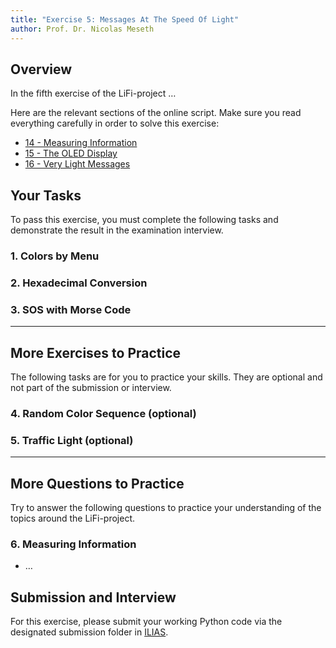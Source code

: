 ```yaml
---
title: "Exercise 5: Messages At The Speed Of Light"
author: Prof. Dr. Nicolas Meseth
---
```


## Overview

In the fifth exercise of the LiFi-project ...

Here are the relevant sections of the online script. Make sure you read everything carefully in order to solve this exercise:

-   [14 - Measuring Information](https://lifi.datalit.de/lifi-project/measuring-information)
-   [15 - The OLED Display](https://lifi.datalit.de/lifi-project/the-oled-display)
-   [16 - Very Light Messages](https://lifi.datalit.de/lifi-project/very-light-messages)

## Your Tasks

To pass this exercise, you must complete the following tasks and demonstrate the result in the examination interview.

### 1. Colors by Menu


### 2. Hexadecimal Conversion


### 3. SOS with Morse Code

------------------------------------------------------------------------

## More Exercises to Practice

The following tasks are for you to practice your skills. They are optional and not part of the submission or interview.

### 4. Random Color Sequence (optional)


### 5. Traffic Light (optional)


------------------------------------------------------------------------

## More Questions to Practice

Try to answer the following questions to practice your understanding of the topics around the LiFi-project.

### 6. Measuring Information

- ...



## Submission and Interview

For this exercise, please submit your working Python code via the designated submission folder in [ILIAS](https://lms.hs-osnabrueck.de).
